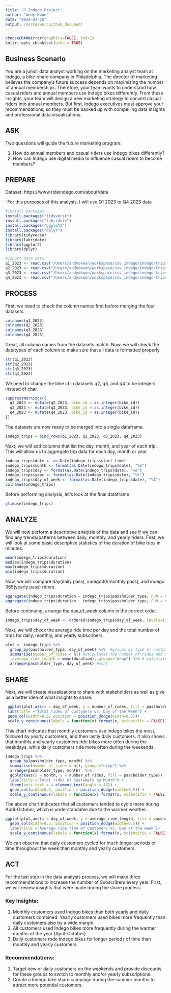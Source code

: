 ```yaml
---
title: "R Indego Project"
author: "Andy Kwon"
date: "2024-01-26"
output: rmarkdown::github_document
---
```


```r
chooseCRANmirror(graphics=FALSE, ind=1)
knitr::opts_chunk$set(echo = TRUE)
```

## Business Scenario
You are a junior data analyst working on the marketing analyst team at Indego, a bike-share
company in Philadelphia. The director of marketing believes the company’s future success
depends on maximizing the number of annual memberships. Therefore, your team wants to
understand how casual riders and annual members use Indego bikes differently. From these
insights, your team will design a new marketing strategy to convert casual riders into annual
members. But first, Indego executives must approve your recommendations, so they must be
backed up with compelling data insights and professional data visualizations.

## ASK
Two questions will guide the future marketing program:

1. How do annual members and casual riders use Indego bikes differently?
2. How can Indego use digital media to influence casual riders to become members?

## PREPARE

Dataset: https://www.rideindego.com/about/data

  -For this purposes of this analysis, I will use Q1 2023 to Q4 2023 data

```r
#install packages
install.packages("tidyverse")
install.packages("lubridate")
install.packages("ggplot2")
install.packages("dplyr")
library(tidyverse)
library(lubridate)
library(ggplot2)
library(dplyr)
```

```r
#import data sets
q1_2023 <- read.csv("/Users/andyokwon/workspace/csv_indego/indego-trips-2023-q1.csv")
q2_2023 <- read.csv("/Users/andyokwon/workspace/csv_indego/indego-trips-2023-q2.csv")
q3_2023 <- read.csv("/Users/andyokwon/workspace/csv_indego/indego-trips-2023-q3.csv")
q4_2023 <- read.csv("/Users/andyokwon/workspace/csv_indego/indego-trips-2023-q4.csv")
```

## PROCESS
First, we need to check the column names first before merging the four datasets. 
```r
colnames(q1_2023)
colnames(q2_2023)
colnames(q3_2023)
colnames(q4_2023)
```

Great, all column names from the datasets match. Now, we will check the datatypes of each column to make sure that all data is formatted properly. 
```r
str(q1_2023)
str(q2_2023)
str(q3_2023)
str(q4_2023)
```

We need to change the bike id in datasets q2, q3, and q4 to be integers instead of char.
```r
suppressWarnings({
  q2_2023 <- mutate(q2_2023, bike_id = as.integer(bike_id))
  q3_2023 <- mutate(q3_2023, bike_id = as.integer(bike_id))
  q4_2023 <- mutate(q4_2023, bike_id = as.integer(bike_id))
})
```

The datasets are now ready to be merged into a single dataframe.
```r
indego_trips = bind_rows(q1_2023, q2_2023, q3_2023, q4_2023)
```

Next, we will add columns that list the day, month, and year of each trip. This will allow us to aggregate trip data for each day, month or year.
```r
indego_trips$date <- as.Date(indego_trips$start_time)
indego_trips$month <- format(as.Date(indego_trips$date), "%m")
indego_trips$day <- format(as.Date(indego_trips$date), "%d")
indego_trips$year <- format(as.Date(indego_trips$date), "%Y")
indego_trips$day_of_week <- format(as.Date(indego_trips$date), "%A")
colnames(indego_trips)
```

Before performing analysis, let's look at the final dataframe
```r
glimpse(indego_trips)
```

## ANALYZE
We will now perform a descriptive analysis of the data and see if we can find
any trends/patterns between daily, monthly, and yearly riders. First, we will look at some basic descriptive statistics of the duration of bike trips in minutes.
```r
mean(indego_trips$duration)
median(indego_trips$duration)
max(indego_trips$duration)
min(indego_trips$duration)
```

Now, we will compare day(daily pass), indego30(monthly pass), and indego 365(yearly pass) riders. 
```r
aggregate(indego_trips$duration ~ indego_trips$passholder_type, FUN = mean)
aggregate(indego_trips$duration ~ indego_trips$passholder_type, FUN = median)
```

Before continuing, arrange the day_of_week column in the correct order.
```r
indego_trips$day_of_week <- ordered(indego_trips$day_of_week, levels=c("Sunday", "Monday", "Tuesday", "Wednesday", "Thursday", "Friday", "Saturday"))
```

Next, we will check the average ride time per day and the total number of trips for daily, monthly, and yearly subscribers.
```r
plot <- indego_trips %>% 
  group_by(passholder_type, day_of_week) %>%  #groups by type of customer
  summarise(number_of_rides = n() #calculates the number of rides and average duration 
  ,average_ride_length = mean(duration),.groups="drop") %>% # calculates the average duration
  arrange(passholder_type, day_of_week) #sort
```

## SHARE
Next, we will create visualizations to share with stakeholders as well as give us a better idea of what insights to share.
```r
 ggplot(plot,aes(x = day_of_week, y = number_of_rides, fill = passholder_type)) + 
 labs(title ="Total rides of Customers vs. Day of the Week") +
 geom_col(width=0.5, position = position_dodge(width=0.5))+
 scale_y_continuous(labels = function(x) format(x, scientific = FALSE))
```

This chart indicates that monthly customers use Indego bikes the most, followed by yearly customers, and then lastly daily customers. It also shows that monthly and yearly customers ride bikes more often during the weekdays, while daily customers ride more often during the weekends. 

```r
indego_trips %>%  
  group_by(passholder_type, month) %>% 
  summarise(number_of_rides = n(),.groups="drop") %>% 
  arrange(passholder_type, month)  %>% 
  ggplot(aes(x = month, y = number_of_rides, fill = passholder_type)) +
  labs(title ="Total rides of Customers by Month") +
  theme(axis.text.x = element_text(angle = 45)) +
  geom_col(width=0.5, position = position_dodge(width=0.5)) +
  scale_y_continuous(labels = function(x) format(x, scientific = FALSE))
```

The above chart indicates that all customers tended to cycle more during April-October, which is understandable due to the warmer weather. 

```r
ggplot(plot,aes(x = day_of_week, y = average_ride_length, fill = passholder_type)) +
  geom_col(width=0.5, position = position_dodge(width=0.5)) + 
  labs(title ="Average ride time of Customers Vs. Day of the week")+
  scale_y_continuous(labels = function(x) format(x, scientific = FALSE))
```

We can observe that daily customers cycled for much longer periods of time throughout the week than monthly and yearly customers.

## ACT
For the last step in the data analysis process, we will make three recommendations to increase the number of Subscribers every year. First, we will review insights that were made during the share process.

### Key Insights: 
1. Monthly customers used Indego bikes than both yearly and daily customers combined. Yearly customers used bikes more frequently than daily customers also by a wide margin.
2. All customers used Indego bikes more frequently during the warmer months of the year (April-October) 
3. Daily customers rode Indego bikes for longer periods of time than monthly and yearly customers. 

### Recommendations:
1. Target new or daily customers on the weekends and provide discounts for these groups to switch to monthly and/or yearly subscriptions. 
2. Create a Indego bike share campaign during the summer months to attract more potential customers. 

